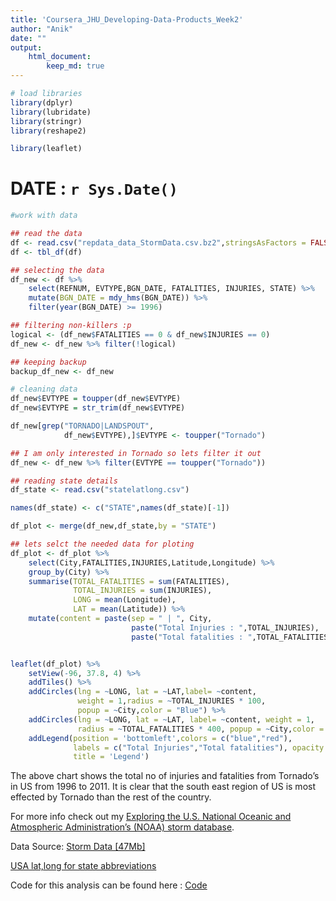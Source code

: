 ---
title: 'Coursera_JHU_Developing-Data-Products_Week2'
author: "Anik"
date: ""
output:
    html_document:
        keep_md: true
---
```{r,echo=FALSE,warning=FALSE,message=FALSE}
# load libraries
library(dplyr)
library(lubridate)
library(stringr)
library(reshape2)

library(leaflet)

```

# DATE : `r Sys.Date()`  

```{r,cache=TRUE,echo=FALSE}
#work with data

## read the data
df <- read.csv("repdata_data_StormData.csv.bz2",stringsAsFactors = FALSE)
df <- tbl_df(df)

## selecting the data
df_new <- df %>% 
    select(REFNUM, EVTYPE,BGN_DATE, FATALITIES, INJURIES, STATE) %>% 
    mutate(BGN_DATE = mdy_hms(BGN_DATE)) %>% 
    filter(year(BGN_DATE) >= 1996)

## filtering non-killers :p
logical <- (df_new$FATALITIES == 0 & df_new$INJURIES == 0)
df_new <- df_new %>% filter(!logical)

## keeping backup
backup_df_new <- df_new

# cleaning data
df_new$EVTYPE = toupper(df_new$EVTYPE)
df_new$EVTYPE = str_trim(df_new$EVTYPE)

df_new[grep("TORNADO|LANDSPOUT",
            df_new$EVTYPE),]$EVTYPE <- toupper("Tornado")

## I am only interested in Tornado so lets filter it out
df_new <- df_new %>% filter(EVTYPE == toupper("Tornado"))

## reading state details
df_state <- read.csv("statelatlong.csv")

names(df_state) <- c("STATE",names(df_state)[-1])

df_plot <- merge(df_new,df_state,by = "STATE")

## lets selct the needed data for ploting
df_plot <- df_plot %>% 
    select(City,FATALITIES,INJURIES,Latitude,Longitude) %>% 
    group_by(City) %>% 
    summarise(TOTAL_FATALITIES = sum(FATALITIES),
              TOTAL_INJURIES = sum(INJURIES),
              LONG = mean(Longitude),
              LAT = mean(Latitude)) %>% 
    mutate(content = paste(sep = " | ", City,
                           paste("Total Injuries : ",TOTAL_INJURIES),
                           paste("Total fatalities : ",TOTAL_FATALITIES)))


leaflet(df_plot) %>% 
    setView(-96, 37.8, 4) %>% 
    addTiles() %>%
    addCircles(lng = ~LONG, lat = ~LAT,label= ~content, 
               weight = 1,radius = ~TOTAL_INJURIES * 100, 
               popup = ~City,color = "Blue") %>% 
    addCircles(lng = ~LONG, lat = ~LAT, label= ~content, weight = 1,
               radius = ~TOTAL_FATALITIES * 400, popup = ~City,color = "red") %>% 
    addLegend(position = 'bottomleft',colors = c("blue","red"),
              labels = c("Total Injuries","Total fatalities"), opacity = 1,
              title = 'Legend')
```
  
The above chart shows the total no of injuries and fatalities from Tornado’s in US from 1996 to 2011. It is clear that the south east region of US is most effected by Tornado than the rest of the country. 

For more info check out my [Exploring the U.S. National Oceanic and Atmospheric Administration’s (NOAA) storm database](https://rpubs.com/Anik_Mallick/EDA_of_NOAA).  

Data Source: [Storm Data [47Mb]](https://d396qusza40orc.cloudfront.net/repdata%2Fdata%2FStormData.csv.bz2)  

[USA lat,long for state abbreviations](https://www.kaggle.com/washimahmed/usa-latlong-for-state-abbreviations/downloads/usa-latlong-for-state-abbreviations.zip/1)

Code for this analysis can be found here : [Code](https://github.com/AnikMallick/DDP_Coursera/tree/master/Week%202)
